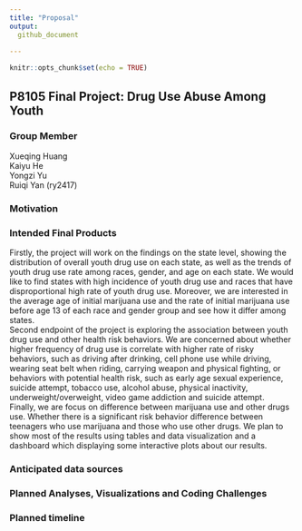 ```yaml
---
title: "Proposal"
output: 
  github_document
    
---
```


```r
knitr::opts_chunk$set(echo = TRUE)
```

## P8105 Final Project: Drug Use Abuse Among Youth
### Group Member
Xueqing Huang\
Kaiyu He\
Yongzi Yu\
Ruiqi Yan (ry2417)\

### Motivation


### Intended Final Products
Firstly, the project will work on the findings on the state level, showing the distribution of overall youth drug use on each state, as well as the trends of youth drug use rate among races, gender, and age on each state. We would like to find states with high incidence of youth drug use and races that have disproportional high rate of youth drug use. Moreover, we are interested in the average age of initial marijuana use and the rate of initial marijuana use before age 13 of each race and gender group and see how it differ among states.\
Second endpoint of the project is exploring the association between youth drug use and other health risk behaviors. We are concerned about whether higher frequency of drug use is correlate with higher rate of risky behaviors, such as driving after drinking, cell phone use while driving, wearing seat belt when riding, carrying weapon and physical fighting, or behaviors with potential health risk, such as early age sexual experience, suicide attempt, tobacco use, alcohol abuse, physical inactivity, underweight/overweight, video game addiction and suicide attempt.\
Finally, we are focus on difference between marijuana use and other drugs use. Whether there is a significant risk behavior difference between teenagers who use marijuana and those who use other drugs.
We plan to show most of the results using tables and data visualization and a dashboard which displaying some interactive plots about our results.\


### Anticipated data sources

### Planned Analyses, Visualizations and Coding Challenges

### Planned timeline

